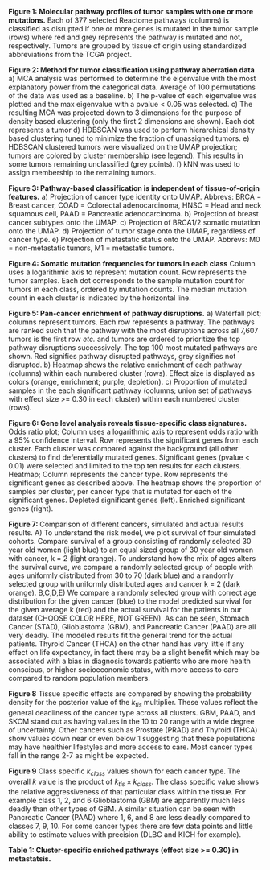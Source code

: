 **Figure 1: Molecular pathway profiles of tumor samples with one or more mutations.** 
Each of 377 selected Reactome pathways (columns) is classified as disrupted if
one or more genes is mutated in the tumor sample (rows) where red and grey
represents the pathway is mutated and not, respectively. Tumors are grouped by
tissue of origin using standardized abbreviations from the TCGA project.

**Figure 2: Method for tumor classification using pathway aberration data** 
a) MCA analysis was performed to determine the eigenvalue with the most
explanatory power from the categorical data. Average of 100 permutations of the
data was used as a baseline. b) The p-value of each eigenvalue was plotted and
the max eigenvalue with a pvalue < 0.05 was selected. c) The resulting MCA was
projected down to 3 dimensions for the purpose of density based clustering (only
the first 2 dimensions are shown). Each dot represents a tumor d) HDBSCAN was
used to perform hierarchical density based clustering tuned to minimize the
fraction of unassigned tumors. e) HDBSCAN clustered tumors were visualized on
the UMAP projection; tumors are colored by cluster membership (see legend). This
results in some tumors remaining unclassified (grey points). f) kNN was used to
assign membership to the remaining tumors.

**Figure 3: Pathway-based classification is independent of tissue-of-origin features.** 
a) Projection of cancer type identity onto UMAP. Abbrevs: BRCA = Breast cancer,
COAD = Colorectal adenocarcinoma, HNSC = Head and neck squamous cell, PAAD =
Pancreatic adenocarcinoma. b) Projection of breast cancer subtypes onto the
UMAP. c) Projection of BRCA1/2 somatic mutation onto the UMAP. d) Projection of
tumor stage onto the UMAP, regardless of cancer type. e) Projection of
metastatic status onto the UMAP. Abbrevs: M0 = non-metastatic tumors, M1 =
metastatic tumors.

**Figure 4: Somatic mutation frequencies for tumors in each class** 
Column uses a logarithmic axis to represent mutation count. Row represents the
tumor samples. Each dot corresponds to the sample mutation count for tumors in
each class, ordered by mutation counts. The median mutation count in each
cluster is indicated by the horizontal line.

**Figure 5: Pan-cancer enrichment of pathway disruptions.** 
a) Waterfall plot; columns represent tumors. Each row represents a pathway. The
pathways are ranked such that the pathway with the most disruptions across all
7,607 tumors is the first row _etc._ and tumors are ordered to prioritize the
top pathway disruptions successively. The top 100 most mutated pathways are
shown. Red signifies pathway disrupted pathways, grey signifies not disrupted.
b) Heatmap shows the relative enrichment of each pathway (columns) within each
numbered cluster (rows). Effect size is displayed as colors (orange, enrichment;
purple, depletion). c) Proportion of mutated samples in the each significant
pathway (columns; union set of pathways with effect size >= 0.30 in each
cluster) within each numbered cluster (rows).

**Figure 6: Gene level analysis reveals tissue-specific class signatures.** 
Odds ratio plot; Column uses a logarithmic axis to represent odds ratio with a
95% confidence interval. Row represents the significant genes from each cluster.
Each cluster was compared against the background (all other clusters) to find
deferentially mutated genes. Significant genes (pvalue < 0.01) were selected and
limited to the top ten results for each clusters. Heatmap; Column represents the
cancer type. Row represents the significant genes as described above. The
heatmap shows the proportion of samples per cluster, per cancer type that is
mutated for each of the significant genes. Depleted significant genes (left).
Enriched significant genes (right).

**Figure 7: ** Comparison of different cancers, simulated and actual results
results. A) To understand the risk model, we plot survival of four simulated
cohorts. Compare survival of a group consisting of randomly selected 30 year old
women (light blue) to an equal sized group of 30 year old women with cancer, k =
2 (light orange). To understand how the mix of ages alters the survival curve,
we compare a randomly selected group of people with ages uniformly distributed
from 30 to 70 (dark blue) and a randomly selected group with uniformly
distributed ages and cancer k = 2 (dark orange). B,C,D,E) We compare a randomly
selected group with correct age distribution for the given cancer (blue) to the
model predicted survival for the given average k (red) and the actual survival
for the patients in our dataset (CHOOSE COLOR HERE, NOT GREEN). As can be seen,
Stomach Cancer (STAD), Glioblastoma (GBM), and Pancreatic Cancer (PAAD) are all
very deadly. The modeled results fit the general trend for the actual patients.
Thyroid Cancer (THCA) on the other hand has very little if any effect on life
expectancy, in fact there may be a slight benefit which may be associated with a
bias in diagnosis towards patients who are more health conscious, or higher
socioeconomic status, with more access to care compared to random population
members.

**Figure 8** Tissue specific effects are compared by showing the probability
density for the posterior value of the $k_{tis}$ multiplier. These values
reflect the general deadliness of the cancer type across all clusters. GBM,
PAAD, and SKCM stand out as having values in the 10 to 20 range with a wide
degree of uncertainty. Other cancers such as Prostate (PRAD) and Thyroid (THCA)
show values down near or even below 1 suggesting that these populations may have
healthier lifestyles and more access to care. Most cancer types fall in the
range 2-7 as might be expected.

**Figure 9** Class specific $k_{class}$ values shown for each cancer type. The
overall $k$ value is the product of $k_{tis} \times k_{class}$. The class
specific value shows the relative aggressiveness of that particular class within
the tissue. For example class 1, 2, and 6 Glioblastoma (GBM) are apparently much
less deadly than other types of GBM. A similar situation can be seen with
Pancreatic Cancer (PAAD) where 1, 6, and 8 are less deadly compared to classes
7, 9, 10. For some cancer types there are few data points and little ability to
estimate values with precision (DLBC and KICH for example).


**Table 1: Cluster-specific enriched pathways (effect size >= 0.30) in metastatsis.**




